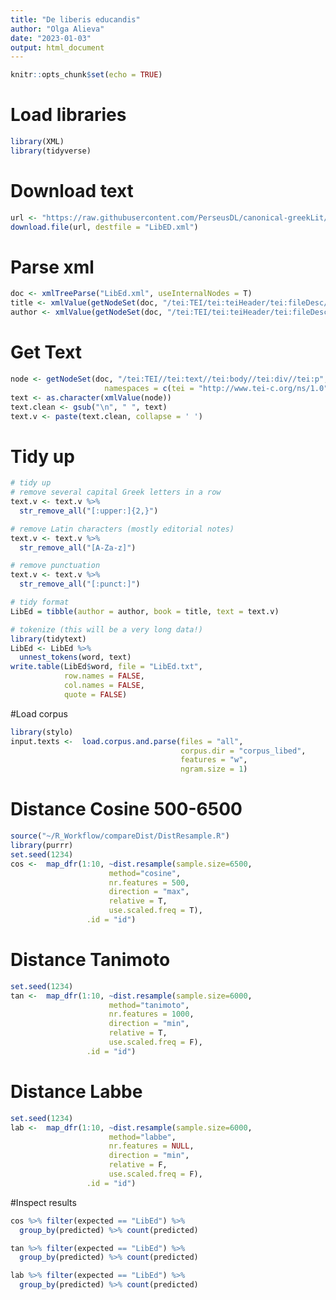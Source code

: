 ```yaml
---
title: "De liberis educandis"
author: "Olga Alieva"
date: "2023-01-03"
output: html_document
---
```


```r
knitr::opts_chunk$set(echo = TRUE)
```

# Load libraries
```r
library(XML)
library(tidyverse)
```


# Download text
```r
url <- "https://raw.githubusercontent.com/PerseusDL/canonical-greekLit/master/data/tlg0007/tlg067/tlg0007.tlg067.perseus-grc2.xml"
download.file(url, destfile = "LibED.xml")
```

# Parse xml
```r
doc <- xmlTreeParse("LibEd.xml", useInternalNodes = T)
title <- xmlValue(getNodeSet(doc, "/tei:TEI/tei:teiHeader/tei:fileDesc/tei:titleStmt/tei:title", namespaces = c(tei = "http://www.tei-c.org/ns/1.0")))
author <- xmlValue(getNodeSet(doc, "/tei:TEI/tei:teiHeader/tei:fileDesc/tei:titleStmt/tei:author", namespaces = c(tei = "http://www.tei-c.org/ns/1.0")))
```

# Get Text
```r
node <- getNodeSet(doc, "/tei:TEI//tei:text//tei:body//tei:div//tei:p",
                     namespaces = c(tei = "http://www.tei-c.org/ns/1.0"))
text <- as.character(xmlValue(node))
text.clean <- gsub("\n", " ", text)
text.v <- paste(text.clean, collapse = ' ')
```

# Tidy up
```r
# tidy up
# remove several capital Greek letters in a row 
text.v <- text.v %>% 
  str_remove_all("[:upper:]{2,}")

# remove Latin characters (mostly editorial notes)
text.v <- text.v %>% 
  str_remove_all("[A-Za-z]")

# remove punctuation
text.v <- text.v %>% 
  str_remove_all("[:punct:]")

# tidy format
LibEd = tibble(author = author, book = title, text = text.v)

# tokenize (this will be a very long data!)
library(tidytext)
LibEd <- LibEd %>% 
  unnest_tokens(word, text)
write.table(LibEd$word, file = "LibEd.txt", 
            row.names = FALSE, 
            col.names = FALSE, 
            quote = FALSE)
```

#Load corpus
```r
library(stylo)
input.texts <-  load.corpus.and.parse(files = "all", 
                                      corpus.dir = "corpus_libed", 
                                      features = "w", 
                                      ngram.size = 1) 
```

# Distance Cosine 500-6500
```r
source("~/R_Workflow/compareDist/DistResample.R")
library(purrr)
set.seed(1234)
cos <-  map_dfr(1:10, ~dist.resample(sample.size=6500,
                      method="cosine",
                      nr.features = 500,
                      direction = "max",
                      relative = T,
                      use.scaled.freq = T), 
                 .id = "id")
```

# Distance Tanimoto
```r
set.seed(1234)
tan <-  map_dfr(1:10, ~dist.resample(sample.size=6000,
                      method="tanimoto",
                      nr.features = 1000,
                      direction = "min",
                      relative = T,
                      use.scaled.freq = F), 
                 .id = "id")
```

# Distance Labbe
```r
set.seed(1234)
lab <-  map_dfr(1:10, ~dist.resample(sample.size=6000,
                      method="labbe",
                      nr.features = NULL,
                      direction = "min",
                      relative = F,
                      use.scaled.freq = F), 
                 .id = "id")
```


#Inspect results
```r
cos %>% filter(expected == "LibEd") %>% 
  group_by(predicted) %>% count(predicted)

tan %>% filter(expected == "LibEd") %>% 
  group_by(predicted) %>% count(predicted)

lab %>% filter(expected == "LibEd") %>% 
  group_by(predicted) %>% count(predicted)

```